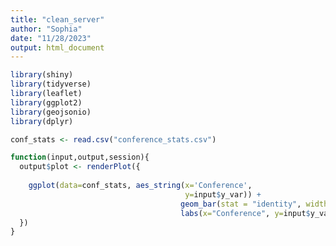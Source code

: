 ```yaml
---
title: "clean_server"
author: "Sophia"
date: "11/28/2023"
output: html_document
---
```


```r
library(shiny)
library(tidyverse)
library(leaflet)
library(ggplot2)
library(geojsonio)
library(dplyr)

conf_stats <- read.csv("conference_stats.csv")

function(input,output,session){
  output$plot <- renderPlot({
    
    ggplot(data=conf_stats, aes_string(x='Conference',
                                       y=input$y_var)) +
                                      geom_bar(stat = "identity", width = 0.8) +
                                      labs(x="Conference", y=input$y_var)
  })
}
```

